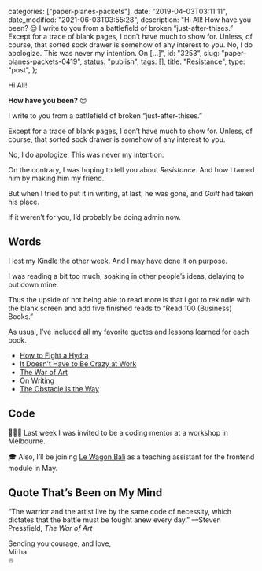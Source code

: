 
  categories: ["paper-planes-packets"],
  date: "2019-04-03T03:11:11",
  date_modified: "2021-06-03T03:55:28",
  description:
    "Hi All! How have you been? 😌 I write to you from a battlefield of broken “just-after-thises.” Except for a trace of blank pages, I don’t have much to show for. Unless, of course, that sorted sock drawer is somehow of any interest to you. No, I do apologize. This was never my intention. On […]",
  id: "3253",
  slug: "paper-planes-packets-0419",
  status: "publish",
  tags: [],
  title: "Resistance",
  type: "post",
};


Hi All!

**How have you been?** 😌

I write to you from a battlefield of broken “just-after-thises.”

Except for a trace of blank pages, I don’t have much to show for. Unless, of course, that sorted sock drawer is somehow of any interest to you.

No, I do apologize. This was never my intention.

On the contrary, I was hoping to tell you about _Resistance_. And how I tamed him by making him my friend.

But when I tried to put it in writing, at last, he was gone, and _Guilt_ had taken his place.

If it weren’t for you, I’d probably be doing admin now.

## Words

I lost my Kindle the other week. And I may have done it on purpose.

I was reading a bit too much, soaking in other people’s ideas, delaying to put down mine.

Thus the upside of not being able to read more is that I got to rekindle with the blank screen and add five finished reads to “Read 100 (Business) Books.”

As usual, I’ve included all my favorite quotes and lessons learned for each book.

- [How to Fight a Hydra](/posts/read-100-books/#how-to-fight-a-hydra)
- [It Doesn’t Have to Be Crazy at Work](/posts/read-100-books/#it-doesnt-have-to-be-crazy-at-work)
- [The War of Art](/posts/read-100-books/#the-war-of-art)
- [On Writing](/posts/read-100-books/#on-writing)
- [The Obstacle Is the Way](/posts/read-100-books/#the-obstacle-is-the-way)

## Code

👩🏻‍💻 Last week I was invited to be a coding mentor at a workshop in Melbourne.

🎓 Also, I’ll be joining [Le Wagon Bali](https://www.lewagon.com/bali) as a teaching assistant for the frontend module in May.

## Quote That’s Been on My Mind

“The warrior and the artist live by the same code of necessity, which dictates that the battle must be fought anew every day.” —Steven Pressfield, _The War of Art_

Sending you courage, and love,\
Mirha\
🔥
